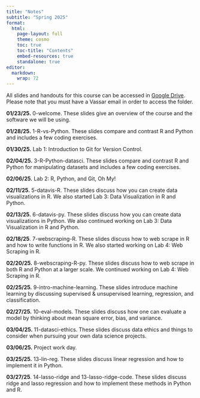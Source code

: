 ```yaml
---
title: "Notes"
subtitle: "Spring 2025"
format: 
  html:
    page-layout: full
    theme: cosmo
    toc: true
    toc-title: "Contents"
    embed-resources: true
    standalone: true
editor: 
  markdown: 
    wrap: 72
---
```


All slides and handouts for this course can be accessed in [Google
Drive](https://drive.google.com/drive/folders/1bSsXZYec0jS52443tdppaMiCBs901hX3?usp=sharing).
Please note that you must have a Vassar email in order to access the
folder.

**01/23/25.** 0-welcome. These slides give an overview of the course and
the software we will be using.

**01/28/25.** 1-R-vs-Python. These slides compare and contrast R and
Python and includes a few coding exercises.

**01/30/25.** Lab 1: Introduction to Git for Version Control.

**02/04/25.** 3-R-Python-datasci. These slides compare and contrast R
and Python for manipulating datasets and includes a few coding
exercises.

**02/06/25.** Lab 2: R, Python, and Git, Oh My!

**02/11/25.** 5-datavis-R. These slides discuss how you can create data
visualizations in R. We also started Lab 3: Data Visualization in R and
Python.

**02/13/25.** 6-datavis-py. These slides discuss how you can create data
visualizations in Python. We also continued working on Lab 3: Data
Visualization in R and Python.

**02/18/25**. 7-webscraping-R. These slides discuss how to web scrape in
R and how to write functions in R. We also started working on Lab 4: Web
Scraping in R.

**02/20/25.** 8-webscraping-R-py. These slides discuss how to web scrape
in both R and Python at a larger scale. We continued working on Lab 4:
Web Scraping in R.

**02/25/25.** 9-intro-machine-learning. These slides introduce machine
learning by discussing supervised & unsupervised learning, regression,
and classification.

**02/27/25.** 10-eval-models. These slides discuss how one can evaluate
a model by thinking about mean square error, bias, and variance.

**03/04/25.** 11-datasci-ethics. These slides discuss data ethics and
things to consider when pursuing your own data science projects.

**03/06/25.** Project work day.

**03/25/25.** 13-lin-reg. These slides discuss linear regression and how
to implement it in Python.

**03/27/25**. 14-lasso-ridge and 13-lasso-ridge-code. These slides
discuss ridge and lasso regression and how to implement these methods in
Python and R.
